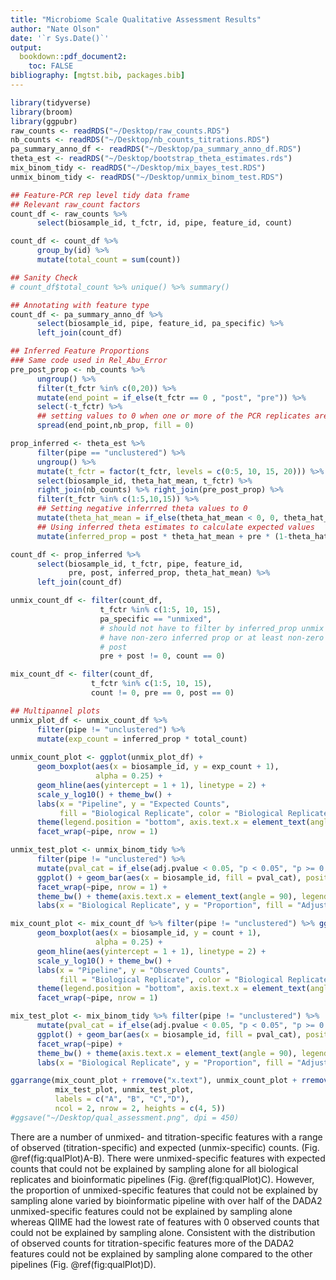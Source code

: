 ```yaml
---
title: "Microbiome Scale Qualitative Assessment Results"
author: "Nate Olson"
date: '`r Sys.Date()`'
output:
  bookdown::pdf_document2: 
    toc: FALSE
bibliography: [mgtst.bib, packages.bib]
---
```


```r
library(tidyverse)
library(broom)
library(ggpubr)
raw_counts <- readRDS("~/Desktop/raw_counts.RDS")
nb_counts <- readRDS("~/Desktop/nb_counts_titrations.RDS")
pa_summary_anno_df <- readRDS("~/Desktop/pa_summary_anno_df.RDS")
theta_est <- readRDS("~/Desktop/bootstrap_theta_estimates.rds")
mix_binom_tidy <- readRDS("~/Desktop/mix_bayes_test.RDS")
unmix_binom_tidy <- readRDS("~/Desktop/unmix_binom_test.RDS")
```

```r
## Feature-PCR rep level tidy data frame
## Relevant raw_count factors 
count_df <- raw_counts %>% 
      select(biosample_id, t_fctr, id, pipe, feature_id, count)

count_df <- count_df %>% 
      group_by(id) %>% 
      mutate(total_count = sum(count))

## Sanity Check 
# count_df$total_count %>% unique() %>% summary()

## Annotating with feature type
count_df <- pa_summary_anno_df %>% 
      select(biosample_id, pipe, feature_id, pa_specific) %>% 
      left_join(count_df)

## Inferred Feature Proportions
### Same code used in Rel_Abu_Error
pre_post_prop <- nb_counts %>% 
      ungroup() %>% 
      filter(t_fctr %in% c(0,20)) %>% 
      mutate(end_point = if_else(t_fctr == 0 , "post", "pre")) %>% 
      select(-t_fctr) %>% 
      ## setting values to 0 when one or more of the PCR replicates are 0 for titration end-points
      spread(end_point,nb_prop, fill = 0)

prop_inferred <- theta_est %>% 
      filter(pipe == "unclustered") %>% 
      ungroup() %>%
      mutate(t_fctr = factor(t_fctr, levels = c(0:5, 10, 15, 20))) %>% 
      select(biosample_id, theta_hat_mean, t_fctr) %>% 
      right_join(nb_counts) %>% right_join(pre_post_prop) %>% 
      filter(t_fctr %in% c(1:5,10,15)) %>% 
      ## Setting negative inferrred theta values to 0
      mutate(theta_hat_mean = if_else(theta_hat_mean < 0, 0, theta_hat_mean)) %>% 
      ## Using inferred theta estimates to calculate expected values
      mutate(inferred_prop = post * theta_hat_mean + pre * (1-theta_hat_mean))

count_df <- prop_inferred %>% 
      select(biosample_id, t_fctr, pipe, feature_id, 
             pre, post, inferred_prop, theta_hat_mean) %>% 
      left_join(count_df)

unmix_count_df <- filter(count_df, 
                    t_fctr %in% c(1:5, 10, 15),
                    pa_specific == "unmixed",
                    # should not have to filter by inferred_prop unmix should
                    # have non-zero inferred prop or at least non-zero pre +
                    # post
                    pre + post != 0, count == 0) 

mix_count_df <- filter(count_df,
                  t_fctr %in% c(1:5, 10, 15),
                  count != 0, pre == 0, post == 0)
```

```r
## Multipannel plots
unmix_plot_df <- unmix_count_df %>% 
      filter(pipe != "unclustered") %>% 
      mutate(exp_count = inferred_prop * total_count) 
      
unmix_count_plot <- ggplot(unmix_plot_df) +
      geom_boxplot(aes(x = biosample_id, y = exp_count + 1), 
                   alpha = 0.25) + 
      geom_hline(aes(yintercept = 1 + 1), linetype = 2) + 
      scale_y_log10() + theme_bw() + 
      labs(x = "Pipeline", y = "Expected Counts", 
           fill = "Biological Replicate", color = "Biological Replicate") +
      theme(legend.position = "bottom", axis.text.x = element_text(angle = 90)) +
      facet_wrap(~pipe, nrow = 1)

unmix_test_plot <- unmix_binom_tidy %>% 
      filter(pipe != "unclustered") %>% 
      mutate(pval_cat = if_else(adj.pvalue < 0.05, "p < 0.05", "p >= 0.05")) %>% 
      ggplot() + geom_bar(aes(x = biosample_id, fill = pval_cat), position = "fill") + 
      facet_wrap(~pipe, nrow = 1) +
      theme_bw() + theme(axis.text.x = element_text(angle = 90), legend.position = "bottom") +
      labs(x = "Biological Replicate", y = "Proportion", fill = "Adjusted p-value")

mix_count_plot <- mix_count_df %>% filter(pipe != "unclustered") %>% ggplot() + 
      geom_boxplot(aes(x = biosample_id, y = count + 1),
                   alpha = 0.25) + 
      geom_hline(aes(yintercept = 1 + 1), linetype = 2) + 
      scale_y_log10() + theme_bw() + 
      labs(x = "Pipeline", y = "Observed Counts", 
           fill = "Biological Replicate", color = "Biological Replicate") +
      theme(legend.position = "bottom", axis.text.x = element_text(angle = 90)) +
      facet_wrap(~pipe, nrow = 1)

mix_test_plot <- mix_binom_tidy %>% filter(pipe != "unclustered") %>% 
      mutate(pval_cat = if_else(adj.pvalue < 0.05, "p < 0.05", "p >= 0.05")) %>% 
      ggplot() + geom_bar(aes(x = biosample_id, fill = pval_cat), position = "fill") + 
      facet_wrap(~pipe) +
      theme_bw() + theme(axis.text.x = element_text(angle = 90), legend.position = "bottom") +
      labs(x = "Biological Replicate", y = "Proportion", fill = "Adjusted p-value")

```

```r
ggarrange(mix_count_plot + rremove("x.text"), unmix_count_plot + rremove("x.text"), 
          mix_test_plot, unmix_test_plot, 
          labels = c("A", "B", "C","D"),
          ncol = 2, nrow = 2, heights = c(4, 5))
#ggsave("~/Desktop/qual_assessment.png", dpi = 450)
```

There are a number of unmixed- and titration-specific features with a range of observed (titration-specific) and expected (unmix-specific) counts. (Fig. \@ref(fig:qualPlot)A-B). 
There were unmixed-specific features with expected counts that could not be explained by sampling alone for all biological replicates and bioinformatic pipelines (Fig. \@ref(fig:qualPlot)C). 
However, the proportion of unmixed-specific features that could not be explained by sampling alone varied by bioinformatic pipeline with over half of the DADA2 unmixed-specific features could not be explained by sampling alone whereas QIIME had the lowest rate of features with 0 observed counts that could not be explained by sampling alone. 
Consistent with the distribution of observed counts for titration-specific features more of the DADA2 features could not be explained by sampling alone compared to the other pipelines (Fig. \@ref(fig:qualPlot)D).  
